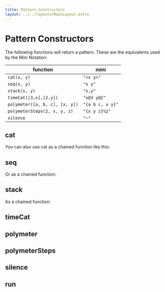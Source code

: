 ```yaml
---
title: Pattern Constructors
layout: ../../layouts/MainLayout.astro
---
```



# Pattern Constructors

The following functions will return a pattern.
These are the equivalents used by the Mini Notation:

| function                       | mini             |
| ------------------------------ | ---------------- |
| `cat(x, y)`                    | `"<x y>"`        |
| `seq(x, y)`                    | `"x y"`          |
| `stack(x, y)`                  | `"x,y"`          |
| `timeCat([3,x],[2,y])`         | `"x@3 y@2"`      |
| `polymeter([a, b, c], [x, y])` | `"{a b c, x y}"` |
| `polymeterSteps(2, x, y, z)`   | `"{x y z}%2"`    |
| `silence`                      | `"~"`            |

## cat

<JsDoc client:idle name="cat" h={0} />

You can also use cat as a chained function like this:

<JsDoc client:idle name="Pattern.cat" h={0} hideDescription />

## seq

<JsDoc client:idle name="seq" h={0} />

Or as a chained function:

<JsDoc client:idle name="Pattern.seq" h={0} hideDescription />

## stack

<JsDoc client:idle name="stack" h={0} />

As a chained function:

<JsDoc client:idle name="Pattern.stack" h={0} hideDescription />

## timeCat

<JsDoc client:idle name="timeCat" h={0} />

## polymeter

<JsDoc client:idle name="polymeter" h={0} />

## polymeterSteps

<JsDoc client:idle name="polymeterSteps" h={0} />

## silence

<JsDoc client:idle name="silence" h={0} />

## run

<JsDoc client:idle name="run" h={0} punchcard />

